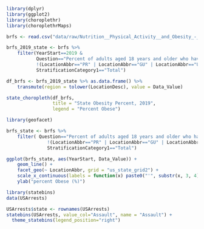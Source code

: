 ```r


library(dplyr)
library(ggplot2)
library(choroplethr)
library(choroplethrMaps)

brfs <- read.csv("data/raw/Nutrition__Physical_Activity__and_Obesity_-_Behavioral_Risk_Factor_Surveillance_System.csv")

brfs_2019_state <- brfs %>%
    filter(YearStart==2019 & 
           Question=="Percent of adults aged 18 years and older who have obesity" &
           !(LocationAbbr=="PR" | LocationAbbr=="GU" | LocationAbbr=="US") &
           StratificationCategory1=="Total")

df_brfs <- brfs_2019_state %>% as.data.frame() %>% 
    transmute(region = tolower(LocationDesc), value = Data_Value)

state_choropleth(df_brfs,
                 title = "State Obesity Percent, 2019",
                 legend = "Percent Obese")

```

```r

library(geofacet)

brfs_state <- brfs %>%
    filter( Question=="Percent of adults aged 18 years and older who have obesity" &
               !(LocationAbbr=="PR" | LocationAbbr=="GU" | LocationAbbr=="US") &
               StratificationCategory1=="Total")

ggplot(brfs_state, aes(YearStart, Data_Value)) +
    geom_line() +
    facet_geo(~ LocationAbbr, grid = "us_state_grid2") +
    scale_x_continuous(labels = function(x) paste0("'", substr(x, 3, 4))) +
    ylab("percent Obese (%)")


```

```r

library(statebins)
data(USArrests)

USArrests$state <- rownames(USArrests)
statebins(USArrests, value_col="Assault", name = "Assault") +
  theme_statebins(legend_position="right")

```
